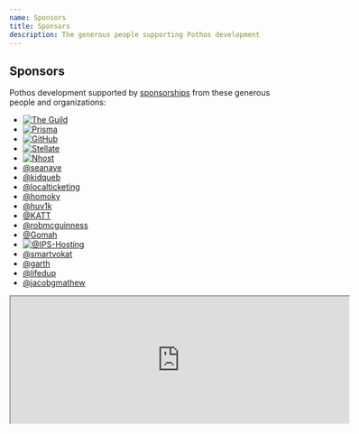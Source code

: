 ```yaml
---
name: Sponsors
title: Sponsors
description: The generous people supporting Pothos development
---
```





## Sponsors

Pothos development supported by [sponsorships](https://github.com/sponsors/hayes) from these
generous people and organizations:

- [![The Guild](/assets/the-guild-logo.svg)](https://www.the-guild.dev/)
- [![Prisma](/assets/prisma-logo.svg)](https://www.prisma.io/)
- [![GitHub](/assets/github-logo.svg)](https://github.com/)
- [![Stellate](/assets/stellate-logo.svg)](https://stellate.co/)
- [![Nhost](/assets/nhost-logo.svg)](https://nhost.io/)
- [@seanaye](https://github.com/seanaye)
- [@kidqueb](https://github.com/kidqueb)
- [@localticketing](https://github.com/localticketing)
- [@homoky](https://github.com/homoky)
- [@huv1k](https://github.com/huv1k)
- [@KATT](https://github.com/KATT)
- [@robmcguinness](https://github.com/robmcguinness)
- [@Gomah](https://github.com/Gomah)
- [![@IPS-Hosting](/assets/ips-logo.svg)](https://github.com/IPS-Hosting)
- [@smartvokat](https://github.com/smartvokat)
- [@garth](https://github.com/garth)
- [@lifedup](https://github.com/lifedup)
- [@jacobgmathew](https://github.com/jacobgmathew)

<iframe
  src="https://github.com/sponsors/hayes/card"
  title="Sponsor hayes"
  height="225"
  width="600"
></iframe>
